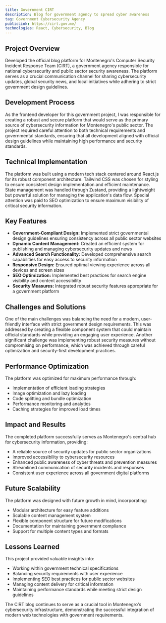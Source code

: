 ```yaml
---
title: Government CIRT
description: Blog for government agency to spread cyber awareness
tag: Government Cybersecurity Agency
publicLink: https://cirt.gov.me/
technologies: React, Cybersecurity, Blog
---
```


<CIRTFeatures />

## Project Overview
Developed the official blog platform for Montenegro's Computer Security Incident Response Team (CIRT), a government agency responsible for national cybersecurity and public sector security awareness. The platform serves as a crucial communication channel for sharing cybersecurity updates, global security news, and local initiatives while adhering to strict government design guidelines.

## Development Process
As the frontend developer for this government project, I was responsible for creating a robust and secure platform that would serve as the primary source of cybersecurity information for Montenegro's public sector. The project required careful attention to both technical requirements and governmental standards, ensuring that all development aligned with official design guidelines while maintaining high performance and security standards.

## Technical Implementation
The platform was built using a modern tech stack centered around React.js for its robust component architecture. Tailwind CSS was chosen for styling to ensure consistent design implementation and efficient maintenance. State management was handled through Zustand, providing a lightweight but powerful solution for managing the application's data flow. Special attention was paid to SEO optimization to ensure maximum visibility of critical security information.

## Key Features
- **Government-Compliant Design:** Implemented strict governmental design guidelines ensuring consistency across all public sector websites
- **Dynamic Content Management:** Created an efficient system for publishing and managing cybersecurity updates and news
- **Advanced Search Functionality:** Developed comprehensive search capabilities for easy access to security information
- **Responsive Design:** Ensured optimal viewing experience across all devices and screen sizes
- **SEO Optimization:** Implemented best practices for search engine visibility and content accessibility
- **Security Measures:** Integrated robust security features appropriate for a government platform

## Challenges and Solutions
One of the main challenges was balancing the need for a modern, user-friendly interface with strict government design requirements. This was addressed by creating a flexible component system that could maintain official standards while providing an engaging user experience. Another significant challenge was implementing robust security measures without compromising on performance, which was achieved through careful optimization and security-first development practices.

## Performance Optimization
The platform was optimized for maximum performance through:
- Implementation of efficient loading strategies
- Image optimization and lazy loading
- Code splitting and bundle optimization
- Performance monitoring and analytics
- Caching strategies for improved load times

## Impact and Results
The completed platform successfully serves as Montenegro's central hub for cybersecurity information, providing:
- A reliable source of security updates for public sector organizations
- Improved accessibility to cybersecurity resources
- Enhanced public awareness of cyber threats and prevention measures
- Streamlined communication of security incidents and responses
- Consistent user experience across all government digital platforms

## Future Scalability
The platform was designed with future growth in mind, incorporating:
- Modular architecture for easy feature additions
- Scalable content management system
- Flexible component structure for future modifications
- Documentation for maintaining government compliance
- Support for multiple content types and formats

## Lessons Learned
This project provided valuable insights into:
- Working within government technical specifications
- Balancing security requirements with user experience
- Implementing SEO best practices for public sector websites
- Managing content delivery for critical information
- Maintaining performance standards while meeting strict design guidelines

The CIRT blog continues to serve as a crucial tool in Montenegro's cybersecurity infrastructure, demonstrating the successful integration of modern web technologies with government requirements.
